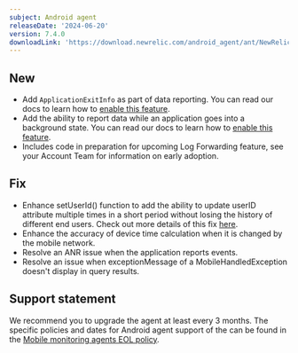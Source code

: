 ```yaml
---
subject: Android agent
releaseDate: '2024-06-20'
version: 7.4.0
downloadLink: 'https://download.newrelic.com/android_agent/ant/NewRelic_Android_Agent_7.4.0.zip'
---
```


## New

* Add `ApplicationExitInfo` as part of data reporting. You can read our docs to learn how to [enable this feature](/docs/mobile-monitoring/new-relic-mobile/mobile-sdk/configure-settings/#android-applicationexitinfo-reporting).
* Add the ability to report data while an application goes into a background state. You can read our docs to learn how to [enable this feature](/docs/mobile-monitoring/new-relic-mobile/mobile-sdk/configure-settings/#android-background-reporting).
* Includes code in preparation for upcoming Log Forwarding feature, see your Account Team for information on early adoption.

## Fix

* Enhance setUserId() function to add the ability to update userID attribute multiple times in a short period without losing the history of different end users. Check out more details of this fix [here](docs/mobile-monitoring/new-relic-mobile/mobile-sdk/set-custom-user-id/#android).
* Enhance the accuracy of device time calculation when it is changed by the mobile network.
* Resolve an ANR issue when the application reports events.
* Resolve an issue when exceptionMessage of a MobileHandledException doesn't display in query results.

## Support statement

We recommend you to upgrade the agent at least every 3 months. The specific policies and dates for Android agent support of the can be found in the [Mobile monitoring agents EOL policy](/docs/mobile-monitoring/new-relic-mobile/get-started/mobile-agents-eol-policy/#android-eol).
